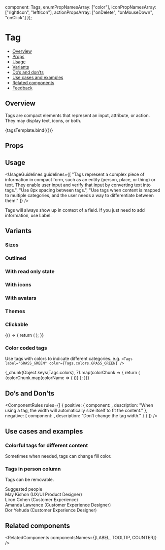 
  component: Tags,
  enumPropNamesArray: ["color"],
  iconPropNamesArray: ["rightIcon", "leftIcon"],
  actionPropsArray: ["onDelete", "onMouseDown", "onClick"]
});

<Meta
  title="Data display/Tags"
  component={Tags}
  argTypes={metaSettings.argTypes}
  decorators={metaSettings.decorators}
/>

<!--- Component template -->


<!--- Component documentation -->

# Tag

- [Overview](#overview)
- [Props](#props)
- [Usage](#usage)
- [Variants](#variants)
- [Do’s and don’ts](#dos-and-donts)
- [Use cases and examples](#use-cases-and-examples)
- [Related components](#related-components)
- [Feedback](#feedback)

## Overview

Tags are compact elements that represent an input, attribute, or action. They may display text, icons, or both.

<Canvas>
  <Story name="Overview" args={{ label: "Tag", onMouseDown: undefined, onClick: undefined }}>
    {tagsTemplate.bind({})}
  </Story>
</Canvas>

## Props

<ArgsTable story="Overview" />

## Usage

<UsageGuidelines
  guidelines={[
    "Tags represent a complex piece of information in compact form, such as an entity (person, place, or thing) or text. They enable user input and verify that input by converting text into tags.",
    "Use 8px spacing between tags.",
    "Use tags when content is mapped to multiple categories, and the user needs a way to differentiate between them."
  ]}
/>

<Tip>
  Tags will always show up in context of a field. If you just need to add information, use
  <Link href="/?path=/docs/data-display-label--overview" size={Link.sizes.SMALL}>
    Label.
  </Link>
</Tip>

## Variants

### Sizes

<Canvas>
  <Story name="Sizes">
    <Tags label="Tag" size="large" />
    <Tags label="Tag" size="small" />
  </Story>
</Canvas>

### Outlined

<Canvas>
  <Story name="Outlined">
    <Tags label="Tag" size="large" outlined={true} />
    <Tags label="Tag" size="small" outlined={true} />
  </Story>
</Canvas>

### With read only state

<Canvas>
  <Story name="Tags with read only state">
    <Tags label="Read only tag" readOnly />
  </Story>
</Canvas>

### With icons

<Canvas>
  <Story name="Tags with icons">
    <Tags label="Tag with left icon" leftIcon={Email} />
    <Tags label="Tag with right icon" rightIcon={Email} />
  </Story>
</Canvas>

### With avatars

<Canvas>
  <Story name="Tags with avatars">
    <Tags label="Tag with left avatar" leftAvatar={person1} />
    <Tags label="Tag with right avatar" rightAvatar={person1} />
  </Story>
</Canvas>

### Themes

<Canvas>
  <Story name="Themes">
    <Tags label="This is a long tag" />
    <Tags label="Tag negative" color={Tags.colors.NEGATIVE} />
    <Tags label="Tag positive" color={Tags.colors.POSITIVE} />
    <Tags label="Disabled" disabled />
  </Story>
</Canvas>

### Clickable

<Canvas>
  <Story name="Clickable">
    {() => {
      return (
        <Flex direction={Flex.directions.ROW} gap={Flex.gaps.MEDIUM} align={Flex.align.START}>
          <Tags label="Clickable default tag" readOnly isClickable onClick={NOOP} />
          <Tags label="Clickable removable tag" isClickable onClick={NOOP} />
        </Flex>
      );
    }}
  </Story>
</Canvas>

### Color coded tags

Use tags with colors to indicate different categories.
e.g. `<Tags label="GRASS_GREEN" color={Tags.colors.GRASS_GREEN} />`

<Canvas>
  <Story name="Tags palette">
    <Flex style={{ width: "100%", height: 300 }} align={Flex.align.STRETCH}>
      {_chunk(Object.keys(Tags.colors), 7).map(colorChunk => {
        return (
          <Flex direction={Flex.directions.COLUMN} justify={Flex.justify.SPACE_BETWEEN} align={Flex.align.STRETCH}>
            {colorChunk.map(colorName => (
              <Tags label={colorName} color={Tags.colors[colorName]} readOnly allowTextSelection />
            ))}
          </Flex>
        );
      })}
    </Flex>
  </Story>
</Canvas>

## Do’s and Don’ts

<ComponentRules
  rules={[
    {
      positive: {
        component: <Tags label="Jason Tal" readOnly />,
        description: "When using a tag, the width will automatically size itself to fit the content."
      },
      negative: {
        component: <Tags label="This is a tag" className="l3-style-story-tags_tag-padding" readOnly />,
        description: "Don’t change the tag width."
      }
    }
  ]}
/>

## Use cases and examples

### Colorful tags for different content

Sometimes when needed, tags can change fill color.

<Canvas>
  <Story name="Colorful tags for different content">
    <DialogContentContainer className="l3-style-story-tags_search-bar">
      <div className="l3-style-story-tags_item">
        <Tags label="January" color={Tags.colors.POSITIVE} />
      </div>
      <Search />
      <div className="l3-style-story-tags_item">
        <Tags label="August" readOnly color={Tags.colors.LIPSTICK} />
      </div>
      <div className="l3-style-story-tags_item">
        <Tags label="April" readOnly color={Tags.colors.BUBBLE} />
      </div>
      <div className="l3-style-story-tags_item">
        <Tags label="March" readOnly color={Tags.colors.EGG_YOLK} />
      </div>
    </DialogContentContainer>
  </Story>
</Canvas>

### Tags in person column

Tags can be removable.

<Canvas>
  <Story name="Tags in Person Column">
    <DialogContentContainer className="l3-style-story-tags_search-bar">
      <Search placeholder="Search names, positions, or a team" />
      <div className="l3-style-story-tags_inline-container">
        <Tags label="Esther Schanler" />
        <Tags label="Itai Shabtai" />
      </div>
      <div className="l3-style-story-tags_lable">Suggested people</div>
      <div className="l3-style-story-tags_search">
        <div className="l3-style-story-tags_inline-container" key="cont-1">
          <Avatar size={Avatar.sizes.MEDIUM} src={person1} type={Avatar.types.IMG} />
          <span className="l3-style-story-tags_name">
            May Kishon <span>(UX/UI Product Designer)</span>
          </span>
        </div>
        <div className="l3-style-story-tags_inline-container" key="cont-2">
          <Avatar
            size={Avatar.sizes.MEDIUM}
            backgroundColor={Avatar.colors.DARK_PURPLE}
            text="LC"
            type={Avatar.types.TEXT}
          />
          <span className="l3-style-story-tags_name">
            Liron Cohen <span>(Customer Experience)</span>
          </span>
        </div>
        <div className="l3-style-story-tags_inline-container" key="cont-3">
          <Avatar size={Avatar.sizes.MEDIUM} text="DY" type={Avatar.types.TEXT} />
          <span className="l3-style-story-tags_name">
            Amanda Lawrence <span>(Customer Experience Designer)</span>
          </span>
        </div>
        <div className="l3-style-story-tags_inline-container" key="cont-4">
          <Avatar size={Avatar.sizes.MEDIUM} src={person1} type={Avatar.types.IMG} />
          <span className="l3-style-story-tags_name">
            Dor Yehuda <span>(Customer Experience Designer)</span>
          </span>
        </div>
      </div>
    </DialogContentContainer>
  </Story>
</Canvas>

## Related components

<RelatedComponents componentsNames={[LABEL, TOOLTIP, COUNTER]} />
